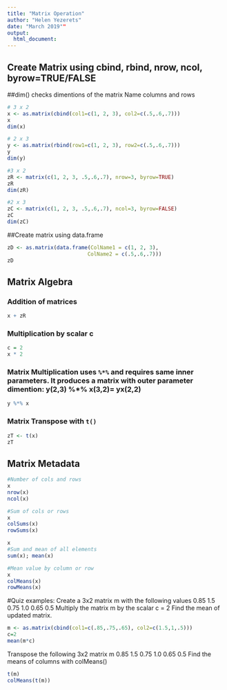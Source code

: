 ```yaml
---
title: "Matrix Operation"
author: "Helen Yezerets"
date: "March 2019""
output:
  html_document:
---
```




## Create Matrix using cbind, rbind, nrow, ncol, byrow=TRUE/FALSE
##dim() checks dimentions of the matrix
Name columns and rows

```r
# 3 x 2
x <- as.matrix(cbind(col1=c(1, 2, 3), col2=c(.5,.6,.7)))
x
dim(x)

# 2 x 3
y <- as.matrix(rbind(row1=c(1, 2, 3), row2=c(.5,.6,.7)))
y
dim(y)

#3 x 2
zR <- matrix(c(1, 2, 3, .5,.6,.7), nrow=3, byrow=TRUE)
zR
dim(zR)

#2 x 3
zC <- matrix(c(1, 2, 3, .5,.6,.7), ncol=3, byrow=FALSE)
zC
dim(zC)

```

##Create matrix using data.frame

```r
zD <- as.matrix(data.frame(ColName1 = c(1, 2, 3), 
                          ColName2 = c(.5,.6,.7)))
zD
```
## Matrix Algebra
### Addition of matrices

```r
x + zR
```
### Multiplication by scalar c
```r
c = 2
x * 2

```

### Matrix Multiplication uses `%*% ` and requires same inner parameters. It produces a matrix with outer parameter dimention: y(2,3) %*% x(3,2)= yx(2,2)

```r
y %*% x

```

### Matrix Transpose with `t()`

```r

zT <- t(x)
zT

```

## Matrix Metadata

```r
#Number of cols and rows
x
nrow(x)
ncol(x)
```

```r
#Sum of cols or rows
x
colSums(x)
rowSums(x)
```

```r
x
#Sum and mean of all elements
sum(x); mean(x)
```

```r
#Mean value by column or row
x
colMeans(x)
rowMeans(x)


```
#Quiz examples:
Create a 3x2 matrix m with the following values
0.85  1.5
0.75  1.0
0.65  0.5
Multiply the matrix m by the scalar c = 2
Find the mean of updated matrix. 

```r
m <- as.matrix(cbind(col1=c(.85,.75,.65), col2=c(1.5,1,.5)))
c=2
mean(m*c)
```

Transpose the following 3x2 matrix m
0.85  1.5
0.75  1.0
0.65  0.5
Find the means of columns with colMeans()
```r
t(m)
colMeans(t(m))
```
